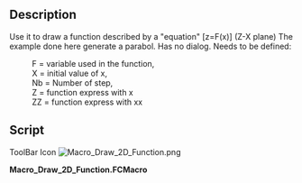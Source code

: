 <languages/>
<translate>
<!--T:1-->
{{Macro
|Name=Draw 2D Function
|Icon=Macro_Draw_2D_Function.png
|Description=Use it to draw a function described by a "equation" [z=F(x)] (Z-X plane)
|Author=unknown
|Version=1.0
|Date=2011-08-01
|FCVersion=All
|Download=[https://wiki.freecad.org/images/3/36/Macro_Draw_2D_Function.png ToolBar Icon]
}}

<!--T:2-->
==Description==
Use it to draw a function described by a "equation" [z=F(x)] (Z-X plane) The example done here generate a parabol.
Has no dialog. Needs to be defined:
:F = variable used in the function,
:X = initial value of x,
:Nb = Number of step,
:Z = function express with x
:ZZ = function express with xx

==Script== <!--T:3-->
</translate>

ToolBar Icon [[Image:Macro_Draw_2D_Function.png]]

'''Macro_Draw_2D_Function.FCMacro'''

{{MacroCode|code=

# F = variable used in the function,
# X = initial value of x,
# Nb = Number of step,
# Z = function express with x
# ZZ = function express with xx

import FreeCAD, FreeCADGui, Part
import math
F=800
X=-500
Nb=10
Step=1000/Nb
Y=0
for I in range(Nb):
	XX=X+Step 
 	Z=X*X/(4*F)
 	ZZ=XX*XX/(4*F)
 	if I==0:
 		print( "Le test est vrai !")
 		nomme=Part.makeLine((X,Y,Z),(XX,Y,ZZ))
 		WWire=Part.Wire([nomme])
 	else :
 		print( "Le test est 2 !")
 		nomme=Part.makeLine((X,Y,Z),(XX,Y,ZZ))		
 		WWire=Part.Wire([WWire,nomme])
 	X=XX 
 
Part.show(WWire)

}}